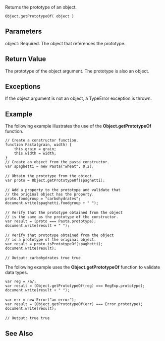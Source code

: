 Returns the prototype of an object.

 Object.getPrototypeOf( object )

==Parameters==
; object: Required. The object that references the prototype.

==Return Value==
The prototype of the object argument. The prototype is also an object.


==Exceptions==
If the object argument is not an object, a TypeError exception is thrown.


==Example==
The following example illustrates the use of the '''Object.getPrototypeOf''' function.

 // Create a constructor function.
 function Pasta(grain, width) {
     this.grain = grain;
     this.width = width;
 }
 // Create an object from the pasta constructor.
 var spaghetti = new Pasta("wheat", 0.2);
 
 // Obtain the prototype from the object.
 var proto = Object.getPrototypeOf(spaghetti);
 
 // Add a property to the prototype and validate that
 // the original object has the property.
 proto.foodgroup = "carbohydrates";
 document.write(spaghetti.foodgroup + " ");
 
 // Verify that the prototype obtained from the object
 // is the same as the prototype of the constructor.
 var result = (proto === Pasta.prototype);
 document.write(result + " ");
 
 // Verify that prototype obtained from the object
 // is a prototype of the original object.
 var result = proto.isPrototypeOf(spaghetti);
 document.write(result);
 
 // Output: carbohydrates true true
The following example uses the '''Object.getPrototypeOf''' function to validate data types.

 var reg = /a/;
 var result = (Object.getPrototypeOf(reg) === RegExp.prototype);
 document.write(result + " ");
 
 var err = new Error("an error");
 var result = (Object.getPrototypeOf(err) === Error.prototype);
 document.write(result);
 
 // Output: true true

==See Also==

              

              
